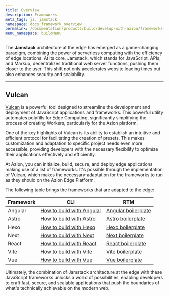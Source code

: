 ```yaml
---
title: Overview
description: Frameworks.
meta_tags: js, jamstack
namespace: docs_framework_overview
permalink: /documentation/products/build/develop-with-azion/frameworks-specific/overview/
menu_namespace: buildMenu
---
```


The **Jamstack** architecture at the edge has emerged as a game-changing paradigm, 
combining the power of serverless computing with the efficiency of edge locations. At its core, Jamstack, 
which stands for JavaScript, APIs, and Markup, decentralizes traditional web server functions, pushing them closer to the user. 
This shift not only accelerates website loading times but also enhances security and scalability.

---

## Vulcan

[Vulcan](https://github.com/aziontech/vulcan) is a powerful tool designed to streamline the development and deployment of JavaScript applications and frameworks. This powerful utility automates polyfills for Edge Computing, significantly simplifying the process of creating Workers, particularly for the Azion platform.

One of the key highlights of Vulcan is its ability to establish an intuitive and efficient protocol for facilitating the creation of presets. This makes customization and adaptation to specific project needs even more accessible, providing developers with the necessary flexibility to optimize their applications effectively and efficiently.

At Azion, you can initialize, build, secure, and deploy edge applications making use of a list of frameworks. It's possible through the implementation of Vulcan, which
makes the necessary adaptation for the frameworks to run as they should on the Azion Edge Platform.

The following table brings the frameworks that are adapted to the edge: 

| Framework | CLI | RTM |
| --- | --- | --- |
| Angular | [How to build with Angular](/en/documentation/products/build/develop-with-azion/frameworks-specific/angular/) | [Angular boilerplate](/en/documentation/products/build/develop-with-azion/frameworks-specific/angular/) |
| Astro | [How to build with Astro](/en/documentation/products/build/develop-with-azion/frameworks-specific/astro/) | [Astro boilerplate]() |
| Hexo | [How to build with Hexo](/en/documentation/products/build/develop-with-azion/frameworks-specific/hexo/)| [Hexo boilerplate](https://registry.terraform.io/providers/aziontech/azion/latest/docs/data-sources/intelligent_dns_zones) |
| Next | [How to build with Next](/en/documentation/products/build/develop-with-azion/frameworks-specific/next/) | [Next boilerplate](https://github.com/aziontech/terraform-provider-azion/blob/main/docs/data-sources/records.md)|
| React | [How to build with React](/en/documentation/products/build/develop-with-azion/frameworks-specific/react/) | [React boilerplate](https://registry.terraform.io/providers/aziontech/azion/latest/docs/data-sources/intelligent_dns_dnssec)|
| Vite | [How to build with Vite](/en/documentation/products/build/develop-with-azion/frameworks-specific/vite/)| [Vite boilerplate](https://registry.terraform.io/providers/aziontech/azion/latest/docs/data-sources/intelligent_dns_dnssec)|
| Vue | [How to build with Vue](/en/documentation/products/build/develop-with-azion/frameworks-specific/vue/) | [Vue boilerplate](https://registry.terraform.io/providers/aziontech/azion/latest/docs/data-sources/edge_application_edge_functions_instance)|



Ultimately, the combination of Jamstack architecture at the edge with these JavaScript frameworks unlocks a world of possibilities, enabling developers to craft fast, secure, and scalable applications that push the boundaries of what's technically achievable on the modern web.





